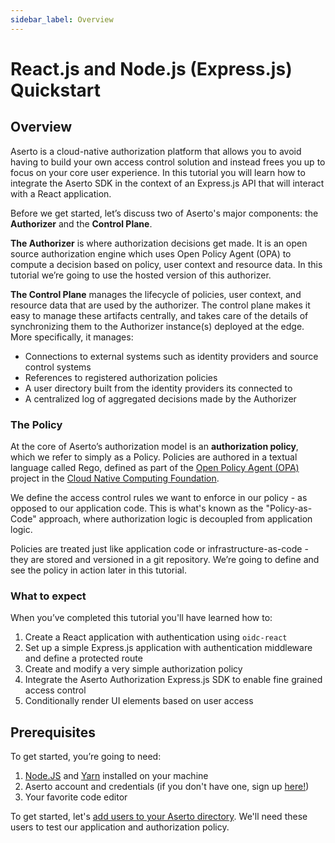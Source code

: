 ```yaml
---
sidebar_label: Overview
---
```


# React.js and Node.js (Express.js) Quickstart

## Overview

Aserto is a cloud-native authorization platform that allows you to avoid having to build your own access control solution and instead frees you up to focus on your core user experience. In this tutorial you will learn how to integrate the Aserto SDK in the context of an Express.js API that will interact with a React application.

Before we get started, let’s discuss two of Aserto's major components: the **Authorizer** and the **Control Plane**.

**The Authorizer** is where authorization decisions get made. It is an open source authorization engine which uses Open Policy Agent (OPA) to compute a decision based on policy, user context and resource data. In this tutorial we’re going to use the hosted version of this authorizer.

**The Control Plane** manages the lifecycle of policies, user context, and resource data that are used by the authorizer. The control plane makes it easy to manage these artifacts centrally, and takes care of the details of synchronizing them to the Authorizer instance(s) deployed at the edge. More specifically, it manages:

- Connections to external systems such as identity providers and source control systems
- References to registered authorization policies
- A user directory built from the identity providers its connected to
- A centralized log of aggregated decisions made by the Authorizer

### The Policy

At the core of Aserto’s authorization model is an **authorization policy**, which we refer to simply as a Policy. Policies are authored in a textual language called Rego, defined as part of the [Open Policy Agent (OPA)](https://www.openpolicyagent.org/) project in the [Cloud Native Computing Foundation](https://www.cncf.io/).

We define the access control rules we want to enforce in our policy - as opposed to our application code. This is what's known as the "Policy-as-Code" approach, where authorization logic is decoupled from application logic.

Policies are treated just like application code or infrastructure-as-code - they are stored and versioned in a git repository. We’re going to define and see the policy in action later in this tutorial.

### What to expect

When you’ve completed this tutorial you'll have learned how to:

1. Create a React application with authentication using `oidc-react`
2. Set up a simple Express.js application with authentication middleware and define a protected route
3. Create and modify a very simple authorization policy
4. Integrate the Aserto Authorization Express.js SDK to enable fine grained access control
5. Conditionally render UI elements based on user access

## Prerequisites

To get started, you’re going to need:

1. [Node.JS](https://nodejs.org/) and [Yarn](https://yarnpkg.com/) installed on your machine
2. Aserto account and credentials (if you don't have one, sign up [here!](https://aserto.com/#sign-up))
3. Your favorite code editor

To get started, let's [add users to your Aserto directory](/docs/quickstarts/react/adding-users). We'll need these users to test our application and authorization policy.
